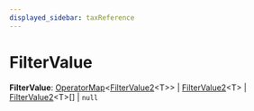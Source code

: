 ```yaml
---
displayed_sidebar: taxReference
---
```



# FilterValue

 **FilterValue**: [OperatorMap](tax.OperatorMap.mdx)&#60;[FilterValue2](tax.FilterValue2.mdx)&#60;T&#62;&#62; \| [FilterValue2](tax.FilterValue2.mdx)&#60;T&#62; \| [FilterValue2](tax.FilterValue2.mdx)&#60;T&#62;[] \| `null`
